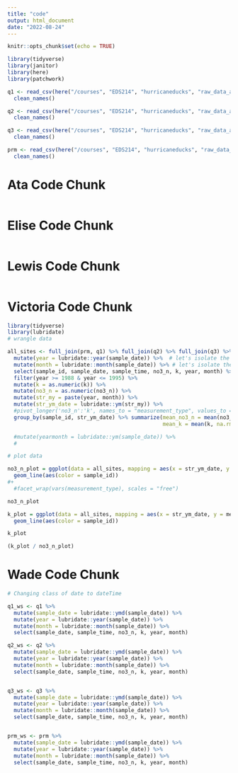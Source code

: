 ```yaml
---
title: "code"
output: html_document
date: "2022-08-24"
---
```


```r
knitr::opts_chunk$set(echo = TRUE)

library(tidyverse)
library(janitor)
library(here)
library(patchwork)

q1 <- read_csv(here("/courses", "EDS214", "hurricaneducks", "raw_data_all", "QuebradaCuenca1-Bisley.csv"), na = "-9999") %>%
  clean_names()

q2 <- read_csv(here("/courses", "EDS214", "hurricaneducks", "raw_data_all", "QuebradaCuenca2-Bisley.csv"), na = "-9999") %>%
  clean_names()

q3 <- read_csv(here("/courses", "EDS214", "hurricaneducks", "raw_data_all", "QuebradaCuenca3-Bisley.csv"), na = "-9999") %>%
  clean_names()

prm <- read_csv(here("/courses", "EDS214", "hurricaneducks", "raw_data_all", "RioMameyesPuenteRoto.csv"), na = "-9999") %>%
  clean_names()
```



# Ata Code Chunk

```r

```



# Elise Code Chunk

```r

```



# Lewis Code Chunk

```r

```



# Victoria Code Chunk

```r

library(tidyverse)
library(lubridate)
# wrangle data

all_sites <- full_join(prm, q1) %>% full_join(q2) %>% full_join(q3) %>% 
  mutate(year = lubridate::year(sample_date)) %>%  # let's isolate the year for our graph
  mutate(month = lubridate::month(sample_date)) %>% # let's isolate the month just in case we want it later for further analysis
  select(sample_id, sample_date, sample_time, no3_n, k, year, month) %>% 
  filter(year >= 1988 & year <= 1995) %>% 
  mutate(k = as.numeric(k)) %>% 
  mutate(no3_n = as.numeric(no3_n)) %>% 
  mutate(str_my = paste(year, month)) %>% 
  mutate(str_ym_date = lubridate::ym(str_my)) %>% 
  #pivot_longer('no3_n':'k', names_to = "measurement_type", values_to = "measurement_value") %>% 
  group_by(sample_id, str_ym_date) %>% summarize(mean_no3_n = mean(no3_n, na.rm = TRUE),
                                                 mean_k = mean(k, na.rm = TRUE))

  #mutate(yearmonth = lubridate::ym(sample_date)) %>% 
  #

# plot data 

no3_n_plot = ggplot(data = all_sites, mapping = aes(x = str_ym_date, y = mean_no3_n)) +
  geom_line(aes(color = sample_id)) 
#+
  #facet_wrap(vars(measurement_type), scales = "free")

no3_n_plot

k_plot = ggplot(data = all_sites, mapping = aes(x = str_ym_date, y = mean_k)) +
  geom_line(aes(color = sample_id)) 

k_plot

(k_plot / no3_n_plot)

```



# Wade Code Chunk

```r

# Changing class of date to dateTime

q1_ws <- q1 %>% 
  mutate(sample_date = lubridate::ymd(sample_date)) %>% 
  mutate(year = lubridate::year(sample_date)) %>% 
  mutate(month = lubridate::month(sample_date)) %>% 
  select(sample_date, sample_time, no3_n, k, year, month)

q2_ws <- q2 %>% 
  mutate(sample_date = lubridate::ymd(sample_date)) %>% 
  mutate(year = lubridate::year(sample_date)) %>% 
  mutate(month = lubridate::month(sample_date)) %>% 
  select(sample_date, sample_time, no3_n, k, year, month)


q3_ws <- q3 %>% 
  mutate(sample_date = lubridate::ymd(sample_date)) %>% 
  mutate(year = lubridate::year(sample_date)) %>%
  mutate(month = lubridate::month(sample_date)) %>% 
  select(sample_date, sample_time, no3_n, k, year, month)


prm_ws <- prm %>% 
  mutate(sample_date = lubridate::ymd(sample_date)) %>% 
  mutate(year = lubridate::year(sample_date)) %>% 
  mutate(month = lubridate::month(sample_date)) %>% 
  select(sample_date, sample_time, no3_n, k, year, month)



```





